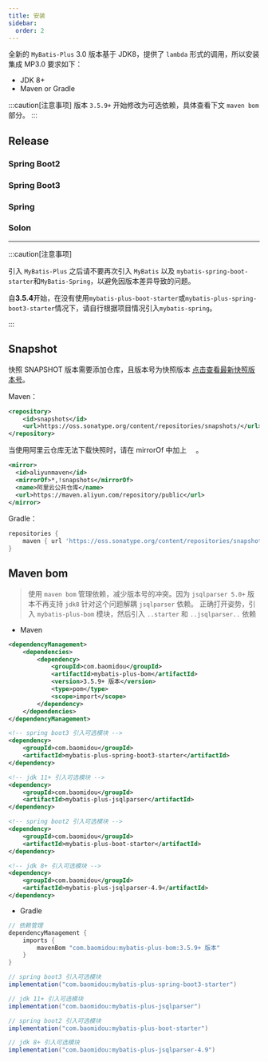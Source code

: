 ```yaml
---
title: 安装
sidebar:
  order: 2
---
```



全新的 `MyBatis-Plus` 3.0 版本基于 JDK8，提供了 `lambda` 形式的调用，所以安装集成 MP3.0 要求如下：

- JDK 8+
- Maven or Gradle

:::caution[注意事项]
版本 `3.5.9+` 开始修改为可选依赖，具体查看下文 `maven bom` 部分。
:::

## Release

### Spring Boot2

<LastedDependency groupId="com.baomidou" artifactId="mybatis-plus-boot-starter" />

### Spring Boot3

<LastedDependency groupId="com.baomidou" artifactId="mybatis-plus-spring-boot3-starter" />

### Spring

<LastedDependency groupId="com.baomidou" artifactId="mybatis-plus" />

### Solon

<LastedDependency groupId="com.baomidou" artifactId="mybatis-plus-solon-plugin" />

---

:::caution[注意事项]

引入 `MyBatis-Plus` 之后请不要再次引入 `MyBatis` 以及 `mybatis-spring-boot-starter`和`MyBatis-Spring`，以避免因版本差异导致的问题。

自**3.5.4**开始，在没有使用`mybatis-plus-boot-starter`或`mybatis-plus-spring-boot3-starter`情况下，请自行根据项目情况引入`mybatis-spring`。

:::

## Snapshot

快照 SNAPSHOT 版本需要添加仓库，且版本号为快照版本 [点击查看最新快照版本号](https://oss.sonatype.org/content/repositories/snapshots/com/baomidou/mybatis-plus-boot-starter/)。

Maven：

```xml
<repository>
    <id>snapshots</id>
    <url>https://oss.sonatype.org/content/repositories/snapshots/</url>
</repository>
```

当使用阿里云仓库无法下载快照时，请在 mirrorOf 中加上 `  `。

```xml
<mirror>
  <id>aliyunmaven</id>
  <mirrorOf>*,!snapshots</mirrorOf>
  <name>阿里云公共仓库</name>
  <url>https://maven.aliyun.com/repository/public</url>
</mirror>
```

Gradle：

```groovy
repositories {
    maven { url 'https://oss.sonatype.org/content/repositories/snapshots/' }
}
```

## Maven bom

>  使用 `maven bom` 管理依赖，减少版本号的冲突。因为 `jsqlparser 5.0+` 版本不再支持 `jdk8` 针对这个问题解耦 `jsqlparser` 依赖。
正确打开姿势，引入 `mybatis-plus-bom` 模块，然后引入 `..starter` 和 `..jsqlparser..` 依赖

- Maven

```xml
<dependencyManagement>
    <dependencies>
        <dependency>
            <groupId>com.baomidou</groupId>
            <artifactId>mybatis-plus-bom</artifactId>
            <version>3.5.9+ 版本</version>
            <type>pom</type>
            <scope>import</scope>
        </dependency>
    </dependencies>
</dependencyManagement>

<!-- spring boot3 引入可选模块 -->
<dependency>
    <groupId>com.baomidou</groupId>
    <artifactId>mybatis-plus-spring-boot3-starter</artifactId>
</dependency>

<!-- jdk 11+ 引入可选模块 -->
<dependency>
    <groupId>com.baomidou</groupId>
    <artifactId>mybatis-plus-jsqlparser</artifactId>
</dependency>

<!-- spring boot2 引入可选模块 -->
<dependency>
    <groupId>com.baomidou</groupId>
    <artifactId>mybatis-plus-boot-starter</artifactId>
</dependency>

<!-- jdk 8+ 引入可选模块 -->
<dependency>
    <groupId>com.baomidou</groupId>
    <artifactId>mybatis-plus-jsqlparser-4.9</artifactId>
</dependency>
```


- Gradle

```groovy
// 依赖管理
dependencyManagement {
    imports {
        mavenBom "com.baomidou:mybatis-plus-bom:3.5.9+ 版本"
    }
}

// spring boot3 引入可选模块
implementation("com.baomidou:mybatis-plus-spring-boot3-starter")

// jdk 11+ 引入可选模块
implementation("com.baomidou:mybatis-plus-jsqlparser")

// spring boot2 引入可选模块
implementation("com.baomidou:mybatis-plus-boot-starter")

// jdk 8+ 引入可选模块
implementation("com.baomidou:mybatis-plus-jsqlparser-4.9")
```
